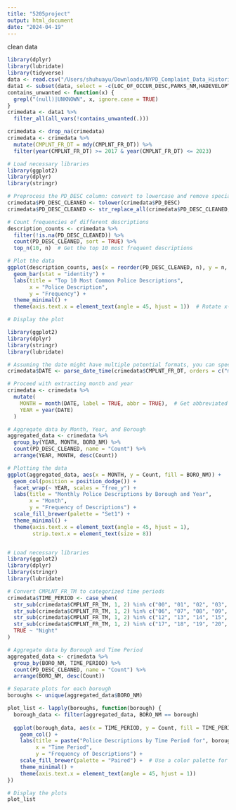 ```yaml
---
title: "5205project"
output: html_document
date: "2024-04-19"
---
```

clean data
```r
library(dplyr)
library(lubridate)
library(tidyverse)
data <- read.csv("/Users/shuhuayu/Downloads/NYPD_Complaint_Data_Historic_20240413.csv")
data1 <- subset(data, select = -c(LOC_OF_OCCUR_DESC,PARKS_NM,HADEVELOPT,HOUSING_PSA,SUSP_AGE_GROUP,SUSP_RACE,SUSP_SEX,STATION_NAME,VIC_AGE_GROUP,VIC_RACE,CMPLNT_NUM, CMPLNT_TO_DT, CMPLNT_TO_TM, ADDR_PCT_CD, KY_CD, PD_CD, JURISDICTION_CODE, X_COORD_CD, Y_COORD_CD, TRANSIT_DISTRICT, Latitude, Longitude,JURIS_DESC) )
contains_unwanted <- function(x) {
  grepl("(null)|UNKNOWN", x, ignore.case = TRUE)
}
crimedata <- data1 %>%
  filter_all(all_vars(!contains_unwanted(.)))

crimedata <- drop_na(crimedata)
crimedata <- crimedata %>%
  mutate(CMPLNT_FR_DT = mdy(CMPLNT_FR_DT)) %>%
  filter(year(CMPLNT_FR_DT) >= 2017 & year(CMPLNT_FR_DT) <= 2023)
```


```r
# Load necessary libraries
library(ggplot2)
library(dplyr)
library(stringr)

# Preprocess the PD_DESC column: convert to lowercase and remove special characters
crimedata$PD_DESC_CLEANED <- tolower(crimedata$PD_DESC)
crimedata$PD_DESC_CLEANED <- str_replace_all(crimedata$PD_DESC_CLEANED, "[^a-z\\s]", "")

# Count frequencies of different descriptions
description_counts <- crimedata %>%
  filter(!is.na(PD_DESC_CLEANED)) %>%
  count(PD_DESC_CLEANED, sort = TRUE) %>%
  top_n(10, n)  # Get the top 10 most frequent descriptions

# Plot the data
ggplot(description_counts, aes(x = reorder(PD_DESC_CLEANED, n), y = n, fill = PD_DESC_CLEANED)) +
  geom_bar(stat = "identity") +
  labs(title = "Top 10 Most Common Police Descriptions",
       x = "Police Description",
       y = "Frequency") +
  theme_minimal() +
  theme(axis.text.x = element_text(angle = 45, hjust = 1))  # Rotate x-axis labels for better readability

# Display the plot

```

```r
library(ggplot2)
library(dplyr)
library(stringr)
library(lubridate)

# Assuming the date might have multiple potential formats, you can specify several to try
crimedata$DATE <- parse_date_time(crimedata$CMPLNT_FR_DT, orders = c("mdy", "dmy", "ymd"))

# Proceed with extracting month and year
crimedata <- crimedata %>%
  mutate(
    MONTH = month(DATE, label = TRUE, abbr = TRUE),  # Get abbreviated month name
    YEAR = year(DATE)
  )

# Aggregate data by Month, Year, and Borough
aggregated_data <- crimedata %>%
  group_by(YEAR, MONTH, BORO_NM) %>%
  count(PD_DESC_CLEANED, name = "Count") %>%
  arrange(YEAR, MONTH, desc(Count))

# Plotting the data
ggplot(aggregated_data, aes(x = MONTH, y = Count, fill = BORO_NM)) +
  geom_col(position = position_dodge()) +
  facet_wrap(~ YEAR, scales = "free_y") +
  labs(title = "Monthly Police Descriptions by Borough and Year",
       x = "Month",
       y = "Frequency of Descriptions") +
  scale_fill_brewer(palette = "Set1") +
  theme_minimal() +
  theme(axis.text.x = element_text(angle = 45, hjust = 1),
        strip.text.x = element_text(size = 8))



```
```r
# Load necessary libraries
library(ggplot2)
library(dplyr)
library(stringr)
library(lubridate)

# Convert CMPLNT_FR_TM to categorized time periods
crimedata$TIME_PERIOD <- case_when(
  str_sub(crimedata$CMPLNT_FR_TM, 1, 2) %in% c("00", "01", "02", "03", "04", "05") ~ "Early Morning",
  str_sub(crimedata$CMPLNT_FR_TM, 1, 2) %in% c("06", "07", "08", "09", "10", "11") ~ "Morning",
  str_sub(crimedata$CMPLNT_FR_TM, 1, 2) %in% c("12", "13", "14", "15", "16") ~ "Afternoon",
  str_sub(crimedata$CMPLNT_FR_TM, 1, 2) %in% c("17", "18", "19", "20", "21") ~ "Evening",
  TRUE ~ "Night"
)

# Aggregate data by Borough and Time Period
aggregated_data <- crimedata %>%
  group_by(BORO_NM, TIME_PERIOD) %>%
  count(PD_DESC_CLEANED, name = "Count") %>%
  arrange(BORO_NM, desc(Count))

# Separate plots for each borough
boroughs <- unique(aggregated_data$BORO_NM)

plot_list <- lapply(boroughs, function(borough) {
  borough_data <- filter(aggregated_data, BORO_NM == borough)
  
  ggplot(borough_data, aes(x = TIME_PERIOD, y = Count, fill = TIME_PERIOD)) +
    geom_col() +
    labs(title = paste("Police Descriptions by Time Period for", borough),
         x = "Time Period",
         y = "Frequency of Descriptions") +
    scale_fill_brewer(palette = "Paired") +  # Use a color palette for clarity
    theme_minimal() +
    theme(axis.text.x = element_text(angle = 45, hjust = 1))
})

# Display the plots 
plot_list




```

